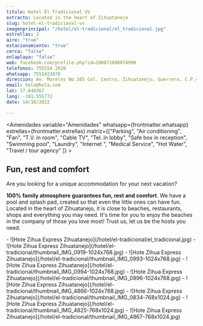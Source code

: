 ```yaml
---
titulo: Hotel El Tradicional VV
extracto: Located in the heart of Zihuatanejo
slug: hotel-el-tradicional-vv
imagenprincipal: "/hotel/el-tradicional/el_tradicional.jpg"
estrellas: 3
aire: "true"
estacionamiento: "true"
cerca: "false"
enlaplaya: "false"
web: facebook.com/profile.php?id=100071098074990
telefonos: 755554 2920
whatsapp: 7551423878
direccion: Av. Morelos No.165 Col. Centro, Zihuatanejo, Guerrero. C.P.40880
email: hola@hola.com
lat: 17.644367
lang: -101.555772
date: 14/10/2022

---
```


<Amenidades variable="Amenidades" whatsapp={frontmatter.whatsapp} estrellas={frontmatter.estrellas} matriz={["Parking", "Air conditioning", "Fan", "T.V. in room", "Cable TV", "Tel. in lobby", "Safe box in reception", "Swimming pool", "Laundry", "Internet ", "Medical Service", "Hot Water", "Travel / tour agency" ]} > 


## Fun, rest and comfort

Are you looking for a unique accommodation for your next vacation?

 **100% family atmosphere guarantees fun, rest and comfort**. We have a pool and splash pad, created so that even the little ones can have fun. Located in the heart of Zihuatanejo, it is close to beaches, restaurants, shops and everything you may need. It's time for you to enjoy the beaches in the company of those you love most! Trust us, let us be the hosts you need.

</Amenidades>

<Galeria>
- ![Hote Zihua Express Zihuatanejo](/hotel/el-tradicional/el_tradicional.jpg)
- ![Hote Zihua Express Zihuatanejo](/hotel/el-tradicional/thumbnail_IMG_0919-1024x768.jpg)
- ![Hote Zihua Express Zihuatanejo](/hotel/el-tradicional/thumbnail_IMG_0993-1024x768.jpg)
- ![Hote Zihua Express Zihuatanejo](/hotel/el-tradicional/thumbnail_IMG_0994-1024x768.jpg)
- ![Hote Zihua Express Zihuatanejo](/hotel/el-tradicional/thumbnail_IMG_0996-1024x768.jpg)
- ![Hote Zihua Express Zihuatanejo](/hotel/el-tradicional/thumbnail_IMG_4866-1024x768.jpg)
- ![Hote Zihua Express Zihuatanejo](/hotel/el-tradicional/thumbnail_IMG_0834-768x1024.jpg)
- ![Hote Zihua Express Zihuatanejo](/hotel/el-tradicional/thumbnail_IMG_4825-768x1024.jpg)
- ![Hote Zihua Express Zihuatanejo](/hotel/el-tradicional/thumbnail_IMG_4867-768x1024.jpg)

</Galeria>